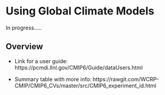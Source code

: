 # Using Global Climate Models {#gcm}

In progress.....

## Overview
- Link for a user guide: https://pcmdi.llnl.gov/CMIP6/Guide/dataUsers.html

- Summary table with more info: https://rawgit.com/WCRP-CMIP/CMIP6_CVs/master/src/CMIP6_experiment_id.html